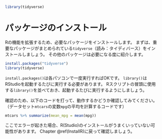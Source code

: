 ```r
library(tidyverse)
```

# パッケージのインストール {#Packages}

Rの機能を拡張するため、必要なパッケージをインストールします。
まずは、重要なパッケージがまとめられている`tidyverse`（読み：タイディバース）をインストールしましょう。
その他のパッケージは必要になる度に紹介します。

```r
install.packages("tidyverse")
library(tidyverse)
```

`install.packages()`は各パソコンで一度実行すればOKです。
`library()`はRStudioを起動するたびに実行する必要があります。
Rスクリプトの冒頭に使用する`library()`を並べておき、起動するたびに実行するようにしましょう。

確認のため、以下のコードを打って、動作するかどうか確認してみてください。
（データセット`mtcars`の変数`mpg`の平均を計算するコードです）

```r
mtcars %>% summarize(mean_mpg = mean(mpg))
```

ここでエラーが起きた場合、R(Studio)のインストールがうまくいっていない可能性があります。
Chapter \@ref(InstallR)に戻って確認しましょう。

